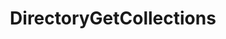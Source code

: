 ---
title: DirectoryGetCollections
openapi: ../sequence-metadata.json post /rpc/Metadata/DirectoryGetCollections
---